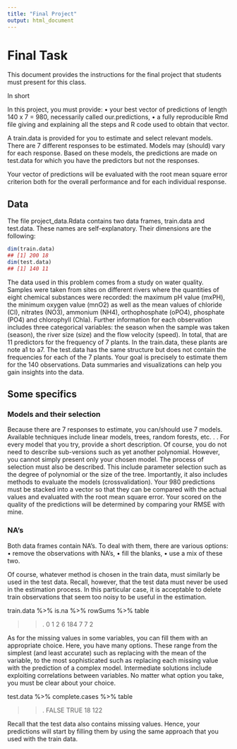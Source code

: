 ```yaml
---
title: "Final Project"
output: html_document
---
```


# Final Task

This document provides the instructions for the final project that students must present for this class.

In short

In this project, you must provide:
• your best vector of predictions of length 140 x 7 = 980, necessarily called our.predictions,
• a fully reproducible Rmd file giving and explaining all the steps and R code used to obtain that vector.

A train.data is provided for you to estimate and select relevant models. There are 7 different responses to be estimated. Models may (should) vary for each response.
Based on these models, the predictions are made on test.data for which you have the predictors but not the responses.

Your vector of predictions will be evaluated with the root mean square error criterion both for the overall performance and for each individual response.

## Data

The file project_data.Rdata contains two data frames, train.data and test.data. These names are self-explanatory. Their dimensions are the following:

```r
dim(train.data)
## [1] 200 18
dim(test.data)
## [1] 140 11
```

The data used in this problem comes from a study on water quality. Samples were taken from sites on different rivers where the quantities of eight chemical substances were recorded: the maximum pH value (mxPH), the minimum oxygen value (mnO2) as well as the mean values of chloride (Cl), nitrates (NO3), ammonium (NH4), orthophosphate (oPO4), phosphate (PO4) and chlorophyll (Chla). Further information for each observation includes three categorical variables: the season when the sample was taken (season), the river size (size) and the flow velocity (speed). In total, that are 11 predictors for the frequency of 7 plants. In the train.data, these plants are note a1 to a7.
The test.data has the same structure but does not contain the frequencies for each of the 7 plants. Your goal is precisely to estimate them for the 140 observations. Data summaries and visualizations can help you gain insights into the data.

## Some specifics

### Models and their selection

Because there are 7 responses to estimate, you can/should use 7 models. Available techniques include linear models, trees, random forests, etc. . . For every model that you try, provide a short description. Of course, you do not need to describe sub-versions such as yet another polynomial. However, you cannot simply present only your chosen model. The process of selection must also be described. This include parameter selection such as the degree of
polynomial or the size of the tree. Importantly, it also includes methods to evaluate the models (crossvalidation). Your 980 predictions must be stacked into a vector so that they can be compared with the actual values and evaluated with the root mean square error.
Your scored on the quality of the predictions will be determined by comparing your RMSE with mine.

### NA’s

Both data frames contain NA’s. To deal with them, there are various options:
• remove the observations with NA’s,
• fill the blanks,
• use a mix of these two.

Of course, whatever method is chosen in the train data, must similarly be used in the test data. Recall, however, that the test data must never be used in the estimation process.
In this particular case, it is acceptable to delete train observations that seem too noisy to be useful in the estimation.

train.data %>% is.na %>% rowSums %>% table

>> .
>> 0 1 2 6
>> 184 7 7 2

As for the missing values in some variables, you can fill them with an appropriate choice. Here, you have many options. These range from the simplest (and least accurate) such as replacing with the mean of the variable, to the most sophisticated such as replacing each missing value with the prediction of a complex model. Intermediate solutions include exploiting correlations between variables. No matter what option you take, you must be clear about your choice.

test.data %>% complete.cases %>% table

>> .
>> FALSE TRUE
>> 18 122

Recall that the test data also contains missing values. Hence, your predictions will start by filling them by using the same approach that you used with the train data.